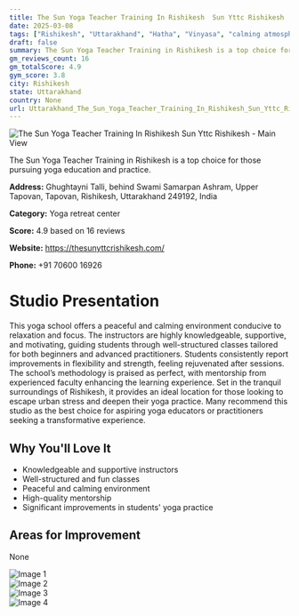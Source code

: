 ```yaml
---
title: The Sun Yoga Teacher Training In Rishikesh  Sun Yttc Rishikesh
date: 2025-03-08
tags: ["Rishikesh", "Uttarakhand", "Hatha", "Vinyasa", "calming atmosphere", "supportive environment", "Rishikesh"]  
draft: false
summary: The Sun Yoga Teacher Training in Rishikesh is a top choice for those pursuing yoga education and practice.
gm_reviews_count: 16
gm_totalScore: 4.9
gym_score: 3.8
city: Rishikesh
state: Uttarakhand
country: None
url: Uttarakhand_The_Sun_Yoga_Teacher_Training_In_Rishikesh_Sun_Yttc_Rishikesh
---
```


<div className="aspect-[16/9] relative my-8">
  <img 
    src="https://lh5.googleusercontent.com/p/AF1QipM-XVWAmAmk3b_MjFIDCo57cj5_WDg0x50EtLYB=w1920-h1080-k-no"
    alt="The Sun Yoga Teacher Training In Rishikesh  Sun Yttc Rishikesh - Main View"
    className="object-cover absolute inset-0 w-full h-full rounded-lg"
  />
</div>

The Sun Yoga Teacher Training in Rishikesh is a top choice for those pursuing yoga education and practice.

**Address:** Ghughtayni Talli, behind Swami Samarpan Ashram, Upper Tapovan, Tapovan, Rishikesh, Uttarakhand 249192, India

**Category:** Yoga retreat center

**Score:** 4.9 based on 16 reviews

**Website:** https://thesunyttcrishikesh.com/

**Phone:** +91 70600 16926

# Studio Presentation

This yoga school offers a peaceful and calming environment conducive to relaxation and focus. The instructors are highly knowledgeable, supportive, and motivating, guiding students through well-structured classes tailored for both beginners and advanced practitioners. Students consistently report improvements in flexibility and strength, feeling rejuvenated after sessions. The school’s methodology is praised as perfect, with mentorship from experienced faculty enhancing the learning experience. Set in the tranquil surroundings of Rishikesh, it provides an ideal location for those looking to escape urban stress and deepen their yoga practice. Many recommend this studio as the best choice for aspiring yoga educators or practitioners seeking a transformative experience.

## Why You'll Love It

- Knowledgeable and supportive instructors
- Well-structured and fun classes
- Peaceful and calming environment
- High-quality mentorship
- Significant improvements in students' yoga practice

## Areas for Improvement

None

<div className="grid grid-cols-1 xl:grid-cols-2 gap-4 my-8">
<div className="aspect-[4/3] relative"><img src="https://lh3.googleusercontent.com/p/AF1QipNtkEC7vcF13JE_S2AIWnXprdUS4CQXys1NcqSH=w1920-h1080-k-no" alt="Image 1" className="object-cover absolute inset-0 w-full h-full rounded-lg" /></div>
<div className="aspect-[4/3] relative"><img src="https://lh5.googleusercontent.com/p/AF1QipPo070y9gctqF7isSP_g5kOrytSwPhjKYoTUCYB=w1920-h1080-k-no" alt="Image 2" className="object-cover absolute inset-0 w-full h-full rounded-lg" /></div>
<div className="aspect-[4/3] relative"><img src="https://lh5.googleusercontent.com/p/AF1QipPUWUdEj-LsFUkgFi3RxyfN_Mz72wfJcA7TPnBO=w1920-h1080-k-no" alt="Image 3" className="object-cover absolute inset-0 w-full h-full rounded-lg" /></div>
<div className="aspect-[4/3] relative"><img src="https://lh5.googleusercontent.com/p/AF1QipNB841LOgqn7FuNv9Pnh45IofdXu8O0bBOccOTk=w1920-h1080-k-no" alt="Image 4" className="object-cover absolute inset-0 w-full h-full rounded-lg" /></div>
</div>